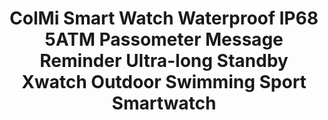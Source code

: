 ---
id: '32811386528'
title: >-
  ColMi Smart Watch Waterproof IP68 5ATM Passometer Message Reminder Ultra-long
  Standby Xwatch Outdoor Swimming Sport Smartwatch
description: ''
images:
  - >-
    ../../images/32811386528/0_ColMi-Smart-Watch-Waterproof-IP68-5ATM-Passometer-Message-Reminder-Ultra-long-Standby-Xwatch-Outdoor-Swimming-Sport.jpg
  - >-
    ../../images/32811386528/1_ColMi-Smart-Watch-Waterproof-IP68-5ATM-Passometer-Message-Reminder-Ultra-long-Standby-Xwatch-Outdoor-Swimming-Sport.jpg
  - >-
    ../../images/32811386528/2_ColMi-Smart-Watch-Waterproof-IP68-5ATM-Passometer-Message-Reminder-Ultra-long-Standby-Xwatch-Outdoor-Swimming-Sport.jpg
  - >-
    ../../images/32811386528/3_ColMi-Smart-Watch-Waterproof-IP68-5ATM-Passometer-Message-Reminder-Ultra-long-Standby-Xwatch-Outdoor-Swimming-Sport.jpg
  - >-
    ../../images/32811386528/4_ColMi-Smart-Watch-Waterproof-IP68-5ATM-Passometer-Message-Reminder-Ultra-long-Standby-Xwatch-Outdoor-Swimming-Sport.jpg
  - >-
    ../../images/32811386528/5_ColMi-Smart-Watch-Waterproof-IP68-5ATM-Passometer-Message-Reminder-Ultra-long-Standby-Xwatch-Outdoor-Swimming-Sport.jpg
pricing:
  price: null
  compareAt: null
  cost: null
  taxed: true
variants:
  - title: Color
    options:
      - optionId: '14:29'
        src: >-
          https://ae01.alicdn.com/kf/HTB1D3_NRXXXXXaFXXXXq6xXFXXXg/ColMi-Smart-Watch-Waterproof-IP68-5ATM-Passometer-Message-Reminder-Ultra-long-Standby-Xwatch-Outdoor-Swimming-Sport.jpg
        text: Silver black
      - optionId: '14:193'
        src: >-
          https://ae01.alicdn.com/kf/HTB1ZUy3RXXXXXXoapXXq6xXFXXXF/ColMi-Smart-Watch-Waterproof-IP68-5ATM-Passometer-Message-Reminder-Ultra-long-Standby-Xwatch-Outdoor-Swimming-Sport.jpg
        text: Black
      - optionId: '14:175'
        src: >-
          https://ae01.alicdn.com/kf/HTB1NHTGSXXXXXbrXFXXq6xXFXXXY/ColMi-Smart-Watch-Waterproof-IP68-5ATM-Passometer-Message-Reminder-Ultra-long-Standby-Xwatch-Outdoor-Swimming-Sport.jpg
        text: Black with green
      - optionId: '14:10'
        src: >-
          https://ae01.alicdn.com/kf/HTB1f_6ZSXXXXXb7XXXXq6xXFXXXL/ColMi-Smart-Watch-Waterproof-IP68-5ATM-Passometer-Message-Reminder-Ultra-long-Standby-Xwatch-Outdoor-Swimming-Sport.jpg
        text: Black with red
      - optionId: '14:691'
        src: >-
          https://ae01.alicdn.com/kf/HTB1_66CSXXXXXcwXFXXq6xXFXXX8/ColMi-Smart-Watch-Waterproof-IP68-5ATM-Passometer-Message-Reminder-Ultra-long-Standby-Xwatch-Outdoor-Swimming-Sport.jpg
        text: Silver with green
      - optionId: '14:173'
        src: >-
          https://ae01.alicdn.com/kf/HTB1eNLNSXXXXXbfXpXXq6xXFXXXM/ColMi-Smart-Watch-Waterproof-IP68-5ATM-Passometer-Message-Reminder-Ultra-long-Standby-Xwatch-Outdoor-Swimming-Sport.jpg
        text: Silver with red
      - optionId: '14:366'
        src: >-
          https://ae01.alicdn.com/kf/HTB1ZgD_SXXXXXbXXpXXq6xXFXXXO/ColMi-Smart-Watch-Waterproof-IP68-5ATM-Passometer-Message-Reminder-Ultra-long-Standby-Xwatch-Outdoor-Swimming-Sport.jpg
        text: Black with Blue
      - optionId: '14:1052'
        src: >-
          https://ae01.alicdn.com/kf/HTB1JX25SXXXXXXnXFXXq6xXFXXXR/ColMi-Smart-Watch-Waterproof-IP68-5ATM-Passometer-Message-Reminder-Ultra-long-Standby-Xwatch-Outdoor-Swimming-Sport.jpg
        text: Silver with Blue
      - optionId: '14:350853'
        src: >-
          https://ae01.alicdn.com/kf/HTB1XDLnRXXXXXc3XFXXq6xXFXXXu/ColMi-Smart-Watch-Waterproof-IP68-5ATM-Passometer-Message-Reminder-Ultra-long-Standby-Xwatch-Outdoor-Swimming-Sport.jpg
        text: Silver
tags:
  - Compatibility
  - All Compatible
  - Language
  - 'French,German,Russian,Japanese,Italian,Korean,English,Spanish,Portuguese'
  - Style
  - Sport
  - Network Mode
  - None
  - Screen Shape
  - Round
  - Function
  - >-
    Week,Message Reminder,Passometer,Alarm Clock,Call Reminder,Month,Remote
    Control
  - Application Age Group
  - Adult
  - Brand Name
  - ColMi
  - RAM
  - <128MB
  - Mechanism
  - 'Yes'
  - Battery Capacity
  - 220-300mAh
  - Movement Type
  - Electronic
  - Case Material
  - Alloy
  - Band Material
  - Silica Gel
  - ROM
  - <128MB
  - Display Size
  - 1.1 inch
  - Waterproof Grade
  - Professional Waterproof
  - Battery Detachable
  - 'Yes'
  - Band Detachable
  - 'Yes'
  - Type
  - On Wrist
  - System
  - None
  - Rear Camera
  - None
  - Battery
  - CR2032
  - Battery life (high consumption)
  - 5 months
  - Battery life (normal)
  - 8 months
  - Battery life (energy saving)
  - 12 months
  - Waterproof grade
  - 5 ATM (50M)
  - Bluetooth
  - '4.0'
  - 'APP '
  - Sports+
  - Strap width
  - 22MM
meta: null
---